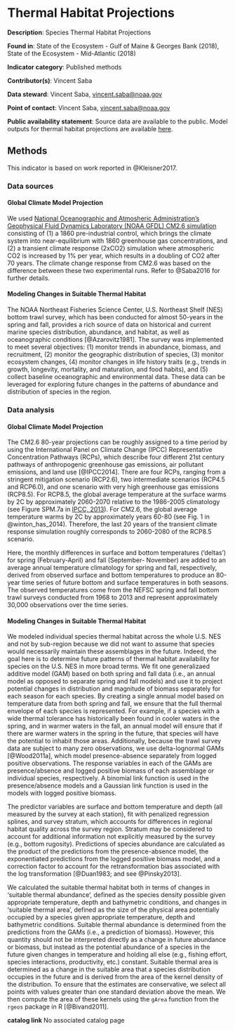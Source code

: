 # Thermal Habitat Projections

**Description**: Species Thermal Habitat Projections

**Found in**: State of the Ecosystem - Gulf of Maine & Georges Bank (2018), State of the Ecosystem - Mid-Atlantic (2018)

**Indicator category**: Published methods

**Contributor(s)**: Vincent Saba
  
**Data steward**: Vincent Saba, <vincent.saba@noaa.gov>
  
**Point of contact**: Vincent Saba, <vincent.saba@noaa.gov>
  
**Public availability statement**: Source data are available to the public. Model outputs for thermal habitat projections are available [here](https://comet.nefsc.noaa.gov/erddap/info/index.html?page=1&itemsPerPage=1000).


## Methods

This indicator is based on work reported in @Kleisner2017.

### Data sources

#### Global Climate Model Projection

We used [National Oceanographic and Atmosheric Administration's Geophysical Fluid Dynamics Laboratory (NOAA GFDL) CM2.6 simulation](https://www.gfdl.noaa.gov/high-resolution-climate-modeling/) consisting of (1) a 1860 pre-industrial control, which brings the climate system into near-equilibrium with 1860 greenhouse gas concentrations, and (2) a transient climate response (2xCO2) simulation where atmospheric CO2 is increased by 1% per year, which results in a doubling of CO2 after 70 years. The climate change response from CM2.6 was based on the difference between these two experimental runs. Refer to @Saba2016 for further details. 

#### Modeling Changes in Suitable Thermal Habitat

The NOAA Northeast Fisheries Science Center, U.S. Northeast Shelf (NES) bottom trawl survey, which has been conducted for almost 50-years in the spring and fall, provides a rich source of data on historical and current marine species distribution, abundance, and habitat, as well as oceanographic conditions [@Azarovitz1981]. The survey was implemented to meet several objectives: (1) monitor trends in abundance, biomass, and recruitment, (2) monitor the geographic distribution of species, (3) monitor ecosystem changes, (4) monitor changes in life history traits (e.g., trends in growth, longevity, mortality, and maturation, and food habits), and (5) collect baseline oceanographic and environmental data. These data can be leveraged for exploring future changes in the patterns of abundance and distribution of species in the region. 

### Data analysis

#### Global Climate Model Projection

The CM2.6 80-year projections can be roughly assigned to a time period by using the International Panel on Climate Change (IPCC) Representative Concentration Pathways (RCPs), which describe four different 21st century pathways of anthropogenic greenhouse gas emissions, air pollutant emissions, and land use [@IPCC2014]. There are four RCPs, ranging from a stringent mitigation scenario (RCP2.6), two intermediate scenarios (RCP4.5 and RCP6.0), and one scenario with very high greenhouse gas emissions (RCP8.5). For RCP8.5, the global average temperature at the surface warms by 2C by approximately 2060-2070 relative to the 1986-2005 climatology (see Figure SPM.7a in [IPCC, 2013](https://www.ipcc.ch/pdf/assessment-report/ar5/wg1/WG1AR5_SPM_FINAL.pdf)). For CM2.6, the global average temperature warms by 2C by approximately years 60-80 (see Fig. 1 in @winton_has_2014). Therefore, the last 20 years of the transient climate response simulation roughly corresponds to 2060-2080 of the RCP8.5 scenario. 

Here, the monthly differences in surface and bottom temperatures ('deltas') for spring (February-April) and fall (September- November) are added to an average annual temperature climatology for spring and fall, respectively, derived from observed surface and bottom temperatures to produce an 80-year time series of future bottom and surface temperatures in both seasons. The observed temperatures come from the NEFSC spring and fall bottom trawl surveys conducted from 1968 to 2013 and represent approximately 30,000 observations over the time series. 


#### Modeling Changes in Suitable Thermal Habitat

We modeled individual species thermal habitat across the whole U.S. NES and not by sub-region because we did not want to assume that species would necessarily maintain these assemblages in the future. Indeed, the goal here is to determine future patterns of thermal habitat availability for species on the U.S. NES in more broad terms. We fit one generalizaed additive model (GAM) based on both spring and fall data (i.e., an annual model as opposed to separate spring and fall models) and use it to project potential changes in distribution and magnitude of biomass separately for each season for each species. By creating a single annual model based on temperature data from both spring and fall, we ensure that the full thermal envelope of each species is represented. For example, if a species with a wide thermal tolerance has historically been found in cooler waters in the spring, and in warmer waters in the fall, an annual model will ensure that if there are warmer waters in the spring in the future, that species will have the potential to inhabit those areas. Additionally, because the trawl survey data are subject to many zero observations, we use delta-lognormal GAMs [@Wood2011a], which model presence-absence separately from logged positive observations. The response variables in each of the GAMs are presence/absence and logged positive biomass of each assemblage or individual species, respectively. A binomial link function is used in the presence/absence models and a Gaussian link function is used in the models with logged positive biomass. 

The predictor variables are surface and bottom temperature and depth (all measured by the survey at each station), fit with penalized regression splines, and survey stratum, which accounts for differences in regional habitat quality across the survey region. Stratum may be considered to account for additional information not explicitly measured by the survey (e.g., bottom rugosity). Predictions of species abundance are calculated as the product of the predictions from the presence-absence model, the exponentiated predictions from the logged positive biomass model, and a correction factor to account for the retransformation bias associated with the log transformation [@Duan1983; and see @Pinsky2013]. 

We calculated the suitable thermal habitat both in terms of changes in 'suitable thermal abundance', defined as the species density possible given appropriate temperature, depth and bathymetric conditions, and changes in 'suitable thermal area', defined as the size of the physical area potentially occupied by a species given appropriate temperature, depth and bathymetric conditions. Suitable thermal abundance is determined from the predictions from the GAMs (i.e., a prediction of biomass). However, this quantity should not be interpreted directly as a change in future abundance or biomass, but instead as the potential abundance of a species in the future given changes in temperature and holding all else (e.g., fishing effort, species interactions, productivity, etc.) constant. Suitable thermal area is determined as a change in the suitable area that a species distribution occupies in the future and is derived from the area of the kernel density of the distribution. To ensure that the estimates are conservative, we select all points with values greater than one standard deviation above the mean. We then compute the area of these kernels using the `gArea` function from the `rgeos` package in R [@Bivand2011].

**catalog link**
No associated catalog page